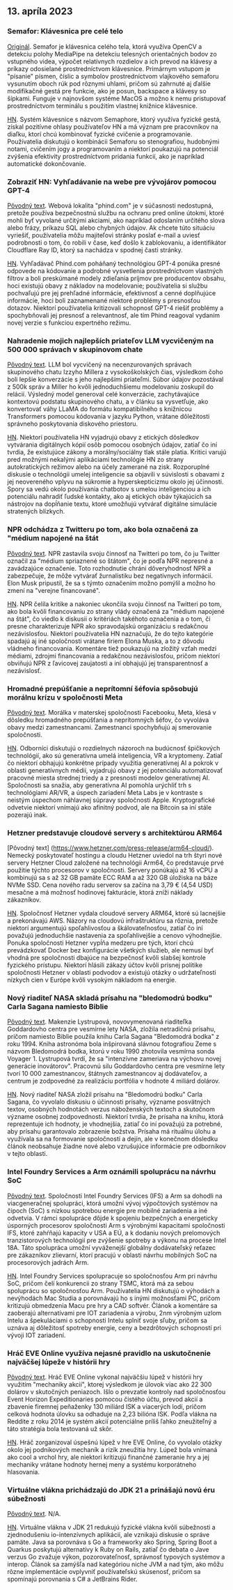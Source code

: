

<CallToAction />

<Steps>

## 13. apríla 2023

### Semafor: Klávesnica pre celé telo

[Originál](https://github.com/everythingishacked/Semaphore).
Semafor je klávesnica celého tela, ktorá využíva OpenCV a detekciu polohy MediaPipe na detekciu telesných orientačných bodov zo vstupného videa, výpočet relatívnych rozdielov a ich prevod na klávesy a príkazy odosielané prostredníctvom klávesnice. Primárnym vstupom je "písanie" písmen, číslic a symbolov prostredníctvom vlajkového semaforu vysunutím oboch rúk pod rôznymi uhlami, pričom sú zahrnuté aj ďalšie modifikačné gestá pre funkcie, ako je posun, backspace a klávesy so šípkami. Funguje v najnovšom systéme MacOS a možno k nemu pristupovať prostredníctvom terminálu s použitím vlastnej knižnice klávesnice.

[HN](http://news.ycombinator.com/item?id=35536550).
Systém klávesnice s názvom Semaphore, ktorý využíva fyzické gestá, získal pozitívne ohlasy používateľov HN a má význam pre pracovníkov na diaľku, ktorí chcú kombinovať fyzické cvičenie a programovanie. Používatelia diskutujú o kombinácii Semaforu so stenografiou, hudobnými notami, cvičením jogy a programovaním a niektorí poukazujú na potenciál zvýšenia efektivity prostredníctvom pridania funkcií, ako je napríklad automatické dokončovanie.

### Zobraziť HN: Vyhľadávanie na webe pre vývojárov pomocou GPT-4

[Pôvodný text](https://www.phind.com).
Webová lokalita "phind.com" je v súčasnosti nedostupná, pretože používa bezpečnostnú službu na ochranu pred online útokmi, ktoré mohli byť vyvolané určitými akciami, ako napríklad odoslaním určitého slova alebo frázy, príkazu SQL alebo chybných údajov. Ak chcete túto situáciu vyriešiť, používatelia môžu majiteľovi stránky poslať e-mail a uviesť podrobnosti o tom, čo robili v čase, keď došlo k zablokovaniu, a identifikátor Cloudflare Ray ID, ktorý sa nachádza v spodnej časti stránky.

[HN](http://news.ycombinator.com/item?id=35543668).
Vyhľadávač Phind.com poháňaný technológiou GPT-4 ponúka presné odpovede na kódovanie a podrobné vysvetlenia prostredníctvom vlastných filtrov a boli preskúmané modely zdieľania príjmov pre producentov obsahu, hoci existujú obavy z nákladov na modelovanie; používatelia si službu pochvaľujú pre jej prehľadné informácie, efektívnosť a cenné doplňujúce informácie, hoci boli zaznamenané niektoré problémy s presnosťou dotazov. Niektorí používatelia kritizovali schopnosť GPT-4 riešiť problémy a spochybňovali jej presnosť a relevantnosť, ale tím Phind reagoval vydaním novej verzie s funkciou expertného režimu.

### Nahradenie mojich najlepších priateľov LLM vycvičeným na 500 000 správach v skupinovom chate

[Pôvodný text](https://www.izzy.co/blogs/robo-boys.html).
LLM bol vycvičený na necenzurovaných správach skupinového chatu Izzyho Millera z vysokoškolských čias, výsledkom čoho boli lepšie konverzácie s jeho najlepšími priateľmi. Súbor údajov pozostával z 500k správ a Miller ho kvôli jednoduchšiemu modelovaniu zoskupil do relácií. Výsledný model generoval celé konverzácie, zachytávajúce kontextovú podstatu skupinového chatu, a v článku sa vysvetľuje, ako konvertovať váhy LLaMA do formátu kompatibilného s knižnicou Transformers pomocou kódovania v jazyku Python, vrátane dôležitosti správneho poskytovania diskového priestoru.

[HN](http://news.ycombinator.com/item?id=35540154).
Niektorí používatelia HN vyjadrujú obavy z etických dôsledkov vytvárania digitálnych kópií osôb pomocou osobných údajov, zatiaľ čo iní tvrdia, že existujúce zákony a morálny/sociálny tlak stále platia. Kritici varujú pred možnými nekalými aplikáciami technológie HN zo strany autokratických režimov alebo na účely zamerané na zisk. Rozporuplné diskusie o technológii umelej inteligencie sa objavili v súvislosti s obavami z jej neovereného vplyvu na súkromie a hyperskepticizmu okolo jej účinnosti. Spory sa vedú okolo používania chatbotov s umelou inteligenciou a ich potenciálu nahradiť ľudské kontakty, ako aj etických obáv týkajúcich sa nástrojov na dopĺňanie textu, ktoré umožňujú vytvárať digitálne simulácie stratených blízkych.

### NPR odchádza z Twitteru po tom, ako bola označená za "médium napojené na štát

[Pôvodný text](https://www.wbur.org/npr/1169269161/npr-leaves-twitter-government-funded-media-label).
NPR zastavila svoju činnosť na Twitteri po tom, čo ju Twitter označil za "médium spriaznené so štátom", čo je podľa NPR nepresné a zavádzajúce označenie. Toto rozhodnutie chráni dôveryhodnosť NPR a zabezpečuje, že môže vytvárať žurnalistiku bez negatívnych informácií. Elon Musk pripustil, že sa s týmto označením možno pomýlil a možno ho zmení na "verejne financované".

[HN](http://news.ycombinator.com/item?id=35539280).
NPR čelila kritike a nakoniec ukončila svoju činnosť na Twitteri po tom, ako bola kvôli financovaniu zo strany vlády označená za "médium napojené na štát", čo viedlo k diskusii o kritériách takéhoto označenia a o tom, či presne charakterizuje NPR ako spravodajskú organizáciu s redakčnou nezávislosťou. Niektorí používatelia HN naznačujú, že do tejto kategórie spadajú aj iné spoločnosti vrátane firiem Elona Muska, a to z dôvodu vládneho financovania. Komentáre tiež poukazujú na zložitý vzťah medzi médiami, zdrojmi financovania a redakčnou nezávislosťou, pričom niektorí obviňujú NPR z ľavicovej zaujatosti a iní obhajujú jej transparentnosť a nezávislosť.

### Hromadné prepúšťanie a neprítomní šéfovia spôsobujú morálnu krízu v spoločnosti Meta

[Pôvodný text](https://www.nytimes.com/2023/04/12/technology/meta-layoffs-employees-management.html).
Morálka v materskej spoločnosti Facebooku, Meta, klesá v dôsledku hromadného prepúšťania a neprítomných šéfov, čo vyvoláva obavy medzi zamestnancami. Zamestnanci spochybňujú aj smerovanie spoločnosti.

[HN](http://news.ycombinator.com/item?id=35537813).
Odborníci diskutujú o rozdielnych názoroch na budúcnosť špičkových technológií, ako sú generatívna umelá inteligencia, VR a kryptomeny. Zatiaľ čo niektorí obhajujú konkrétne prípady využitia generatívnej AI a pokrok v oblasti generatívnych médií, vyjadrujú obavy z jej potenciálu automatizovať pracovné miesta strednej triedy a z presnosti modelov generatívnej AI. Spoločnosti sa snažia, aby generatívna AI pomohla urýchliť trh s technológiami AR/VR, a úspech zariadení Meta Labs je v kontraste s neistým úspechom náhlavnej súpravy spoločnosti Apple. Kryptografické odvetvie niektorí vnímajú ako afinitný podvod, ale na Bitcoin sa iní stále pozerajú inak.

### Hetzner predstavuje cloudové servery s architektúrou ARM64

[Pôvodný text] (https://www.hetzner.com/press-release/arm64-cloud/).
Nemecký poskytovateľ hostingu a cloudu Hetzner uviedol na trh štyri nové servery Hetzner Cloud založené na technológii Arm64, čo predstavuje prvé použitie týchto procesorov v spoločnosti. Servery ponúkajú až 16 vCPU a kombinujú sa s až 32 GB pamäte ECC RAM a až 320 GB úložiska na báze NVMe SSD. Cena nového radu serverov sa začína na 3,79 € (4,54 USD) mesačne a má možnosť hodinovej fakturácie, ktorá zníži náklady zákazníkov.

[HN](http://news.ycombinator.com/item?id=35540084).
Spoločnosť Hetzner vydala cloudové servery ARM64, ktoré sú lacnejšie a prekonávajú AWS. Názory na cloudovú infraštruktúru sa rôznia, pretože niektorí argumentujú spoľahlivosťou a škálovateľnosťou, zatiaľ čo iní považujú jednoduchšie nastavenia za spoľahlivejšie a cenovo výhodnejšie. Ponuka spoločnosti Hetzner vypĺňa medzeru pre tých, ktorí chcú prevádzkovať Docker bez konfigurácie všetkých služieb, ale nemusí byť vhodná pre spoločnosti dbajúce na bezpečnosť kvôli slabšej kontrole fyzického prístupu. Niektorí hlásili zákazy účtov kvôli prísnej politike spoločnosti Hetzner v oblasti podvodov a existujú otázky o udržateľnosti nízkych cien v Európe kvôli vysokým nákladom na energie.

### Nový riaditeľ NASA skladá prísahu na "bledomodrú bodku" Carla Sagana namiesto Biblie

[Pôvodný text](https://www.independent.co.uk/space/nasa-director-carl-sagan-oath-b2317698.html).
Makenzie Lystrupová, novovymenovaná riaditeľka Goddardovho centra pre vesmírne lety NASA, zložila netradičnú prísahu, pričom namiesto Biblie použila knihu Carla Sagana "Bledomodrá bodka" z roku 1994. Kniha astronóma bola inšpirovaná slávnou fotografiou Zeme s názvom Bledomodrá bodka, ktorú v roku 1990 zhotovila vesmírna sonda Voyager 1. Lystrupová tvrdí, že sa "intenzívne zameriava na výchovu novej generácie inovátorov". Pracovnú silu Goddardovho centra pre vesmírne lety tvorí 10 000 zamestnancov, štátnych zamestnancov aj dodávateľov, a centrum je zodpovedné za realizáciu portfólia v hodnote 4 miliárd dolárov.

[HN](http://news.ycombinator.com/item?id=35536612).
Nový riaditeľ NASA zložil prísahu na "Bledomodrú bodku" Carla Sagana, čo vyvolalo diskusiu o účinnosti prísahy, význame posvätných textov, osobných hodnotách verzus náboženských textoch a skutočnom význame osobnej zodpovednosti. Niektorí tvrdia, že prísaha na knihu, ktorá reprezentuje ich hodnoty, je vhodnejšia, zatiaľ čo iní považujú za potrebné, aby prísahu garantovalo zobrazenie božstva. Prísaha má rituálnu úlohu a využívala sa na formovanie spoločností a dejín, ale v konečnom dôsledku článok neobsahuje žiadne nové alebo vzrušujúce informácie pre odborníkov v tejto oblasti.

### Intel Foundry Services a Arm oznámili spoluprácu na návrhu SoC

[Pôvodný text](https://www.intel.com/content/www/us/en/newsroom/news/intel-foundry-arm-announce-multigeneration-collaboration-leading-edge-soc-design.html).
Spoločnosti Intel Foundry Services (IFS) a Arm sa dohodli na viacgeneračnej spolupráci, ktorá umožní vývoj výpočtových systémov na čipoch (SoC) s nízkou spotrebou energie pre mobilné zariadenia a iné odvetvia. V rámci spolupráce dôjde k spojeniu bezpečných a energeticky úsporných procesorov spoločnosti Arm s výrobnými kapacitami spoločnosti IFS, ktoré zahŕňajú kapacity v USA a EÚ, a k dodaniu nových prelomových tranzistorových technológií pre zvýšenie spotreby a výkonu na procese Intel 18A. Táto spolupráca umožní vyváženejší globálny dodávateľský reťazec pre zákazníkov zlievarní, ktorí pracujú v oblasti návrhu mobilných SoC na procesorových jadrách Arm.

[HN](http://news.ycombinator.com/item?id=35539057).
Intel Foundry Services spolupracuje so spoločnosťou Arm pri návrhu SoC, pričom čelí konkurencii zo strany TSMC, ktorá má za sebou spoluprácu so spoločnosťou Arm. Používatelia HN diskutujú o výhodách a nevýhodách Mac Studia a porovnávajú ho s inými možnosťami PC, pričom kritizujú obmedzenia Macu pre hry a CAD softvér. Článok a komentáre sa zaoberajú alternatívami pre IOT zariadenia a výrobu, 2nm výrobným uzlom Intelu a špekuláciami o schopnosti Intelu splniť svoje sľuby, pričom sa uznáva aj dôležitosť spotreby energie, ceny a bezdrôtových schopností pri vývoji IOT zariadení.

### Hráč EVE Online využíva nejasné pravidlo na uskutočnenie najväčšej lúpeže v histórii hry

[Pôvodný text](https://www.pcgamer.com/eve-online-player-uses-obscure-rule-to-pull-off-the-biggest-heist-in-the-games-history/).
Hráč EVE Online vykonal najväčšiu lúpež v histórii hry využitím "mechaniky akcií", ktorej výsledkom je úlovok viac ako 22 300 dolárov v skutočných peniazoch. Išlo o prevzatie kontroly nad spoločnosťou Event Horizon Expeditionaries pomocou čistého účtu, prevod akcií a zbavenie firemnej peňaženky 130 miliárd ISK a viacerých lodí, pričom celková hodnota úlovku sa odhaduje na 2,23 bilióna ISK. Podľa vlákna na Reddite z roku 2014 je systém akcií potenciálne príliš ľahko zneužiteľný a táto stratégia bola testovaná už skôr.

[HN](http://news.ycombinator.com/item?id=35533711).
Hráč zorganizoval úspešnú lúpež v hre EVE Online, čo vyvolalo otázky okolo jej podnikových mechaník a rizík zneužitia hry. Lúpež bola vnímaná ako cool a vrchol hry, ale niektorí kritizujú finančné zameranie hry a jej mechaniky vrátane hodnoty hernej meny a systému korporátneho hlasovania.

### Virtuálne vlákna prichádzajú do JDK 21 a prinášajú novú éru súbežnosti

[Pôvodný text](https://www.infoq.com/news/2023/04/virtual-threads-arrives-jdk21/).
N/A.

[HN](http://news.ycombinator.com/item?id=35535906).
Virtuálne vlákna v JDK 21 redukujú fyzické vlákna kvôli súbežnosti a zjednodušeniu io-intenzívnych aplikácií, ale vznikajú diskusie o správe pamäte. Java sa porovnáva s Go a frameworky ako Spring, Spring Boot a Quarkus poskytujú alternatívy k Ruby on Rails, zatiaľ čo debata o Jave verzus Go zvažuje výkon, pozorovateľnosť, správnosť typových systémov a interop. Článok sa zamýšľa nad kategóriou niche JVM a nad tým, ako môžu rôzne implementácie ovplyvniť používateľskú skúsenosť, pričom sa spomínajú porovnania s C# a JetBrains Rider.

</Steps>